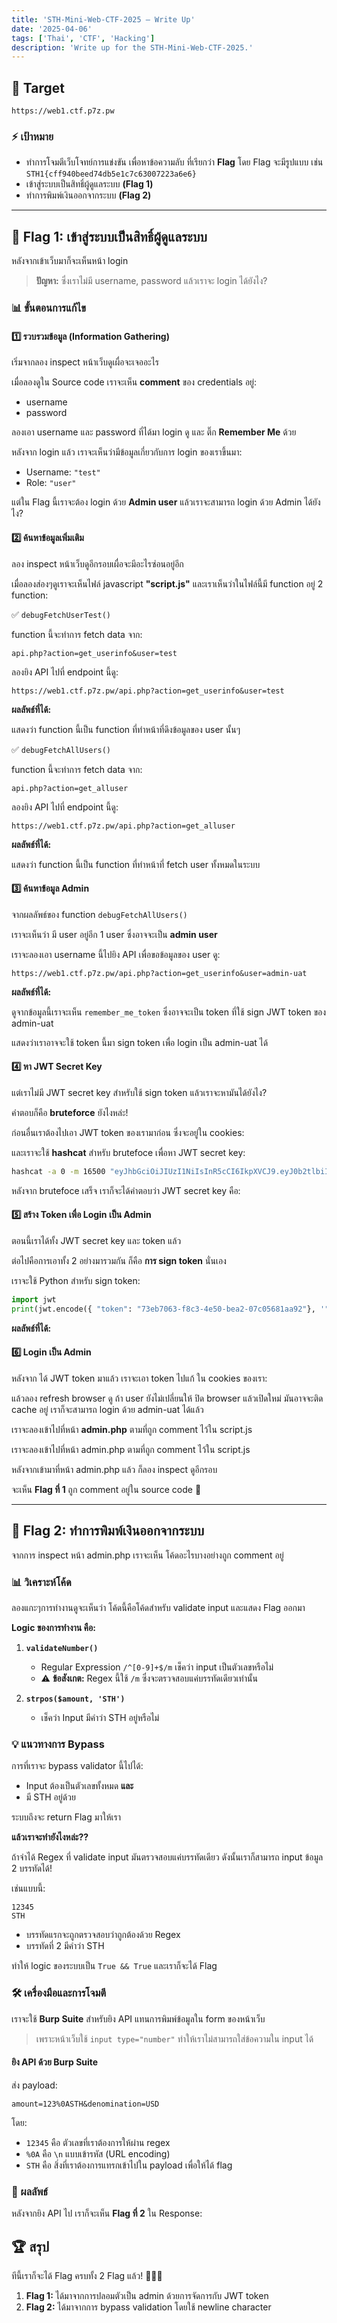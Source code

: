 ```yaml
---
title: 'STH-Mini-Web-CTF-2025 — Write Up'
date: '2025-04-06'
tags: ['Thai', 'CTF', 'Hacking']
description: 'Write up for the STH-Mini-Web-CTF-2025.'
---
```


<ImageWithCredit
  src="/images/sth-ctf-2025.png"
  alt="STH Mini Web CTF 2025"
  credit="https://web1.ctf.p7z.pw"
  width={800}
  height={800}
/>

## 🎯 Target

```
https://web1.ctf.p7z.pw
```

### ⚡ เป้าหมาย

- ทำการโจมตีเว็บโจทย์การแข่งขัน เพื่อหาข้อความลับ ที่เรียกว่า **Flag** โดย Flag จะมีรูปแบบ เช่น `STH1{cff940beed74db5e1c7c63007223a6e6}`
- เข้าสู่ระบบเป็นสิทธิ์ผู้ดูแลระบบ **(Flag 1)**
- ทำการพิมพ์เงินออกจากระบบ **(Flag 2)**

---

## 🚩 Flag 1: เข้าสู่ระบบเป็นสิทธิ์ผู้ดูแลระบบ

<ImageWithCredit
  src="/images/sth-flag-1-1.png"
  alt="STH Flag 1"
  credit="https://web1.ctf.p7z.pw"
  width={800}
  height={800}
/>

หลังจากเข้าเว็บมาก็จะเห็นหน้า login

> **ปัญหา:** ซึ่งเราไม่มี username, password แล้วเราจะ login ได้ยังไง?

### 📊 ขั้นตอนการแก้ไข

#### 1️⃣ รวบรวมข้อมูล (Information Gathering)

เริ่มจากลอง inspect หน้าเว็บดูเผื่อจะเจออะไร

<ImageWithCredit
  src="/images/sth-flag-1-2.png"
  alt="STH Flag 1"
  credit="https://web1.ctf.p7z.pw"
  width={800}
  height={800}
/>

เมื่อลองดูใน Source code เราจะเห็น **comment** ของ credentials อยู่:

- username
- password

ลองเอา username และ password ที่ได้มา login ดู และ ติ๊ก **Remember Me** ด้วย

<ImageWithCredit
  src="/images/sth-flag-1-3.png"
  alt="STH Flag 1"
  credit="https://web1.ctf.p7z.pw"
  width={800}
  height={800}
/>

หลังจาก login แล้ว เราจะเห็นว่ามีข้อมูลเกี่ยวกับการ login ของเราขึ้นมา:

- Username: `"test"`
- Role: `"user"`

<ImageWithCredit
  src="/images/sth-flag-1-4.png"
  alt="STH Flag 1"
  credit="https://web1.ctf.p7z.pw"
  width={800}
  height={800}
/>

แต่ใน Flag นี้เราจะต้อง login ด้วย **Admin user** แล้วเราจะสามารถ login ด้วย Admin ได้ยังไง?

#### 2️⃣ ค้นหาข้อมูลเพิ่มเติม

ลอง inspect หน้าเว็บดูอีกรอบเผื่อจะมีอะไรซ่อนอยู่อีก

<ImageWithCredit
  src="/images/sth-flag-1-5.png"
  alt="STH Flag 1"
  credit="https://web1.ctf.p7z.pw"
  width={800}
  height={800}
/>

เมื่อลองส่องๆดูเราจะเห็นไฟล์ javascript **"script.js"** และเราเห็นว่าในไฟล์นี้มี function อยู่ 2 function:

✅ `debugFetchUserTest()`

<ImageWithCredit
  src="/images/sth-flag-1-6.png"
  alt="STH Flag 1"
  credit="https://web1.ctf.p7z.pw"
  width={800}
  height={800}
/>

function นี้จะทำการ fetch data จาก:

```
api.php?action=get_userinfo&user=test
```

ลองยิง API ไปที่ endpoint นี้ดู:

```
https://web1.ctf.p7z.pw/api.php?action=get_userinfo&user=test
```

**ผลลัพธ์ที่ได้:**

<ImageWithCredit
  src="/images/sth-flag-1-7.png"
  alt="STH Flag 1"
  credit="https://web1.ctf.p7z.pw"
  width={800}
  height={800}
/>

แสดงว่า function นี้เป็น function ที่ทำหน้าที่ดึงข้อมูลของ user นั้นๆ

✅ `debugFetchAllUsers()`

<ImageWithCredit
  src="/images/sth-flag-1-8.png"
  alt="STH Flag 1"
  credit="https://web1.ctf.p7z.pw"
  width={800}
  height={800}
/>

function นี้จะทำการ fetch data จาก:

```
api.php?action=get_alluser
```

ลองยิง API ไปที่ endpoint นี้ดู:

```
https://web1.ctf.p7z.pw/api.php?action=get_alluser
```

**ผลลัพธ์ที่ได้:**

<ImageWithCredit
  src="/images/sth-flag-1-9.png"
  alt="STH Flag 1"
  credit="https://web1.ctf.p7z.pw"
  width={800}
  height={800}
/>

แสดงว่า function นี้เป็น function ที่ทำหน้าที่ fetch user ทั้งหมดในระบบ

#### 3️⃣ ค้นหาข้อมูล Admin

จากผลลัพธ์ของ function `debugFetchAllUsers()`

เราจะเห็นว่า มี user อยู่อีก 1 user ซึ่งอาจจะเป็น **admin user**

เราจะลองเอา username นี้ไปยิง API เพื่อขอข้อมูลของ user ดู:

```
https://web1.ctf.p7z.pw/api.php?action=get_userinfo&user=admin-uat
```

**ผลลัพธ์ที่ได้:**

<ImageWithCredit
  src="/images/sth-flag-1-10.png"
  alt="STH Flag 1"
  credit="https://web1.ctf.p7z.pw"
  width={800}
  height={800}
/>

ดูจากข้อมูลนี้เราจะเห็น `remember_me_token` ซึ่งอาจจะเป็น token ที่ใช้ sign JWT token ของ admin-uat

แสดงว่าเราอาจจะใช้ token นี้มา sign token เพื่อ login เป็น admin-uat ได้

#### 4️⃣ หา JWT Secret Key

แต่เราไม่มี JWT secret key สำหรับใช้ sign token แล้วเราจะหามันได้ยังไง?

คำตอบก็คือ **bruteforce** ยังไงหล่ะ!

ก่อนอื่นเราต้องไปเอา JWT token ของเรามาก่อน ซึ่งจะอยู่ใน cookies:

<ImageWithCredit
  src="/images/sth-flag-1-11.png"
  alt="STH Flag 1"
  credit="https://web1.ctf.p7z.pw"
  width={800}
  height={800}
/>

และเราจะใช้ **hashcat** สำหรับ brutefoce เพื่อหา JWT secret key:

```bash
hashcat -a 0 -m 16500 "eyJhbGciOiJIUzI1NiIsInR5cCI6IkpXVCJ9.eyJ0b2tlbiI6ImI4MTk0M2JhLWQxYzUtNDk1YS04NDI3LTQ3MTFjMzkyNTZiZiJ9.Rlk_a69lx16hNhwn4nBfRxhiMGmEDoPIcxfr1_7JdH8" /usr/share/wordlists/rockyou.txt
```

<ImageWithCredit
  src="/images/sth-flag-1-12.png"
  alt="STH Flag 1"
  credit="https://web1.ctf.p7z.pw"
  width={800}
  height={800}
/>

หลังจาก brutefoce เสร็จ เราก็จะได้คำตอบว่า JWT secret key คือ:

<ImageWithCredit
  src="/images/sth-flag-1-13.png"
  alt="STH Flag 1"
  credit="https://web1.ctf.p7z.pw"
  width={800}
  height={800}
/>

#### 5️⃣ สร้าง Token เพื่อ Login เป็น Admin

ตอนนี้เราได้ทั้ง JWT secret key และ token แล้ว

ต่อไปคือการเอาทั้ง 2 อย่างมารวมกัน ก็คือ **การ sign token** นั่นเอง

เราจะใช้ Python สำหรับ sign token:

```python
import jwt
print(jwt.encode({ "token": "73eb7063-f8c3-4e50-bea2-07c05681aa92"}, '"bobcats"', algorithm="HS256"))
```

**ผลลัพธ์ที่ได้:**

<ImageWithCredit
  src="/images/sth-flag-1-14.png"
  alt="STH Flag 1"
  credit="https://web1.ctf.p7z.pw"
  width={800}
  height={800}
/>

#### 6️⃣ Login เป็น Admin

หลังจาก ได้ JWT token มาแล้ว เราจะเอา token ไปแก้ ใน cookies ของเรา:

<ImageWithCredit
  src="/images/sth-flag-1-15.png"
  alt="STH Flag 1"
  credit="https://web1.ctf.p7z.pw"
  width={800}
  height={800}
/>

แล้วลอง refresh browser ดู ถ้า user ยังไม่เปลี่ยนให้ ปิด browser แล้วเปิดใหม่ มันอาจจะติด cache อยู่
เราก็จะสามารถ login ด้วย admin-uat ได้แล้ว

<ImageWithCredit
  src="/images/sth-flag-1-16.png"
  alt="STH Flag 1"
  credit="https://web1.ctf.p7z.pw"
  width={800}
  height={800}
/>

เราจะลองเข้าไปที่หน้า **admin.php** ตามที่ถูก comment ไว้ใน script.js

<ImageWithCredit
  src="/images/sth-flag-1-17.png"
  alt="STH Flag 1"
  credit="https://web1.ctf.p7z.pw"
  width={800}
  height={800}
/>

เราจะลองเข้าไปที่หน้า admin.php ตามที่ถูก comment ไว้ใน script.js

<ImageWithCredit
  src="/images/sth-flag-1-18.png"
  alt="STH Flag 1"
  credit="https://web1.ctf.p7z.pw"
  width={800}
  height={800}
/>

หลังจากเข้ามาที่หน้า admin.php แล้ว ก็ลอง inspect ดูอีกรอบ

<ImageWithCredit
  src="/images/sth-flag-1-19.png"
  alt="STH Flag 1"
  credit="https://web1.ctf.p7z.pw"
  width={800}
  height={800}
/>

จะเห็น **Flag ที่ 1** ถูก comment อยู่ใน source code 🎉

---

## 🚩 Flag 2: ทำการพิมพ์เงินออกจากระบบ

จากการ inspect หน้า admin.php เราจะเห็น โค้ดอะไรบางอย่างถูก comment อยู่

<ImageWithCredit
  src="/images/sth-flag-2-1.png"
  alt="STH Flag 2"
  credit="https://web1.ctf.p7z.pw"
  width={800}
  height={800}
/>

### 📊 วิเคราะห์โค้ด

ลองแกะๆการทำงานดูจะเห็นว่า โค้ดนี้คือโค้ดสำหรับ validate input และแสดง Flag ออกมา

**Logic ของการทำงาน คือ:**

1. **`validateNumber()`**

   - Regular Expression `/^[0-9]+$/m` เช็คว่า input เป็นตัวเลขหรือไม่
   - ⚠️ **ข้อสังเกต:** Regex นี้ใช้ `/m` ซึ่งจะตรวจสอบแค่บรรทัดเดียวเท่านั้น

2. **`strpos($amount, 'STH')`**
   - เช็คว่า Input มีคำว่า STH อยู่หรือไม่

### 💡 แนวทางการ Bypass

การที่เราจะ bypass validator นี้ไปได้:

- Input ต้องเป็นตัวเลขทั้งหมด **และ**
- มี STH อยู่ด้วย

ระบบถึงจะ return Flag มาให้เรา

**แล้วเราจะทำยังไงหล่ะ??**

ถ้าจำได้ Regex ที่ validate input มันตรวจสอบแค่บรรทัดเดียว ดังนั้นเราก็สามารถ input ข้อมูล 2 บรรทัดได้!

เช่นแบบนี้:

```
12345
STH
```

- บรรทัดแรกจะถูกตรวจสอบว่าถูกต้องด้วย Regex
- บรรทัดที่ 2 มีคำว่า STH

ทำให้ logic ของระบบเป็น `True && True` และเราก็จะได้ Flag

### 🛠️ เครื่องมือและการโจมตี

เราจะใช้ **Burp Suite** สำหรับยิง API แทนการพิมพ์ข้อมูลใน form ของหน้าเว็บ

<ImageWithCredit
  src="/images/sth-flag-2-4.png"
  alt="STH Flag 2"
  credit="https://web1.ctf.p7z.pw"
  width={800}
  height={800}
/>

> เพราะหน้าเว็บใช้ `input type="number"` ทำให้เราไม่สามารถใส่ข้อความใน input ได้

#### ยิง API ด้วย Burp Suite

ส่ง payload:

```
amount=123%0ASTH&denomination=USD
```

โดย:

- `12345` คือ ตัวเลขที่เราต้องการให้ผ่าน regex
- `%0A` คือ `\n` แบบเข้ารหัส (URL encoding)
- `STH` คือ สิ่งที่เราต้องการแทรกเข้าไปใน payload เพื่อให้ได้ flag

<ImageWithCredit
  src="/images/sth-flag-2-2.png"
  alt="STH Flag 2"
  credit="https://web1.ctf.p7z.pw"
  width={800}
  height={800}
/>

### 🎯 ผลลัพธ์

หลังจากยิง API ไป เราก็จะเห็น **Flag ที่ 2** ใน Response:

<ImageWithCredit
  src="/images/sth-flag-2-3.png"
  alt="STH Flag 2"
  credit="https://web1.ctf.p7z.pw"
  width={800}
  height={800}
/>

## 🏆 สรุป

ทีนี้เราก็จะได้ Flag ครบทั้ง 2 Flag แล้ว! 🎉🎉🎉

1. **Flag 1:** ได้มาจากการปลอมตัวเป็น admin ด้วยการจัดการกับ JWT token
2. **Flag 2:** ได้มาจากการ bypass validation โดยใช้ newline character
